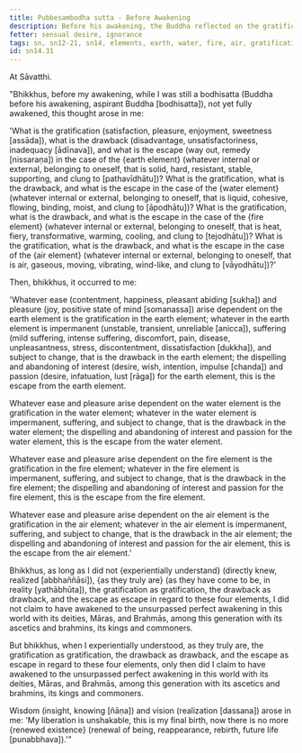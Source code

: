 ```yaml
---
title: Pubbesambodha sutta - Before Awakening
description: Before his awakening, the Buddha reflected on the gratification, drawback, and escape in regard to the four elements of earth, water, fire, and air.
fetter: sensual desire, ignorance
tags: sn, sn12-21, sn14, elements, earth, water, fire, air, gratification, drawback, escape, investigation, practice, experience, wisdom, insight, realization, liberation
id: sn14.31
---
```


At Sāvatthi.

"Bhikkhus, before my awakening, while I was still a bodhisatta (Buddha before his awakening, aspirant Buddha [bodhisatta]), not yet fully awakened, this thought arose in me: 

'What is the gratification (satisfaction, pleasure, enjoyment, sweetness [assāda]), what is the drawback (disadvantage, unsatisfactoriness, inadequacy [ādīnava]), and what is the escape (way out, remedy [nissaraṇa]) in the case of the \{earth element} (whatever internal or external, belonging to oneself, that is solid, hard, resistant, stable, supporting, and clung to [pathavīdhātu])?
What is the gratification, what is the drawback, and what is the escape in the case of the \{water element} (whatever internal or external, belonging to oneself, that is liquid, cohesive, flowing, binding, moist, and clung to [āpodhātu])?
What is the gratification, what is the drawback, and what is the escape in the case of the \{fire element} (whatever internal or external, belonging to oneself, that is heat, fiery, transformative, warming, cooling, and clung to [tejodhātu])?
What is the gratification, what is the drawback, and what is the escape in the case of the \{air element} (whatever internal or external, belonging to oneself, that is air, gaseous, moving, vibrating, wind-like, and clung to [vāyodhātu])?'

Then, bhikkhus, it occurred to me:

'Whatever ease (contentment, happiness, pleasant abiding [sukha]) and pleasure (joy, positive state of mind [somanassa]) arise dependent on the earth element is the gratification in the earth element; whatever in the earth element is impermanent (unstable, transient, unreliable [anicca]), suffering (mild suffering, intense suffering, discomfort, pain, disease, unpleasantness, stress, discontentment, dissatisfaction [dukkha]), and subject to change, that is the drawback in the earth element; the dispelling and abandoning of interest (desire, wish, intention, impulse [chanda]) and passion (desire, infatuation, lust [rāga]) for the earth element, this is the escape from the earth element.

Whatever ease and pleasure arise dependent on the water element is the gratification in the water element; whatever in the water element is impermanent, suffering, and subject to change, that is the drawback in the water element; the dispelling and abandoning of interest and passion for the water element, this is the escape from the water element.

Whatever ease and pleasure arise dependent on the fire element is the gratification in the fire element; whatever in the fire element is impermanent, suffering, and subject to change, that is the drawback in the fire element; the dispelling and abandoning of interest and passion for the fire element, this is the escape from the fire element.

Whatever ease and pleasure arise dependent on the air element is the gratification in the air element; whatever in the air element is impermanent, suffering, and subject to change, that is the drawback in the air element; the dispelling and abandoning of interest and passion for the air element, this is the escape from the air element.'

Bhikkhus, as long as I did not \{experientially understand} (directly knew, realized [abbhaññāsi]), \{as they truly are} (as they have come to be, in reality [yathābhūta]), the gratification as gratification, the drawback as drawback, and the escape as escape in regard to these four elements, I did not claim to have awakened to the unsurpassed perfect awakening in this world with its deities, Māras, and Brahmās, among this generation with its ascetics and brahmins, its kings and commoners.

But bhikkhus, when I experientially understood, as they truly are, the gratification as gratification, the drawback as drawback, and the escape as escape in regard to these four elements, only then did I claim to have awakened to the unsurpassed perfect awakening in this world with its deities, Māras, and Brahmās, among this generation with its ascetics and brahmins, its kings and commoners.

Wisdom (insight, knowing [ñāṇa]) and vision (realization [dassana]) arose in me: 'My liberation is unshakable, this is my final birth, now there is no more \{renewed existence} (renewal of being, reappearance, rebirth, future life [punabbhava]).'"